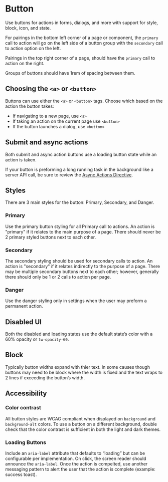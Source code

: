 
<Meta title="Documentation/Button" />

# Button

Use buttons for actions in forms, dialogs, and more with support for style, block, icon, and state.

For pairings in the bottom left corner of a page or component, the `primary` call to action will go on the left side of a button group with the `secondary` call to action option on the left.

Pairings in the top right corner of a page, should have the `primary` call to action on the right.

Groups of buttons should have 1rem of spacing between them.

## Choosing the `<a>` or `<button>`

Buttons can use either the `<a>` or `<button>` tags. Choose which based on the action the button takes:

- If navigating to a new page, use `<a>`
- If taking an action on the current page use `<button>`
- If the button launches a dialog, use `<button>`

## Submit and async actions

Both submit and async action buttons use a loading button state while an action is taken.

<Story id="component-library-button--loading" />

If your button is preforming a long running task in the background like a server API call, be sure to review the [Async Actions Directive](https://components.bitwarden.com/?path=/story/component-library-async-actions-overview--page).

## Styles

There are 3 main styles for the button: Primary, Secondary, and Danger.

### Primary

<Story id="component-library-button--primary" />

Use the primary button styling for all Primary call to actions. An action is "primary" if it relates to the main purpose of a page. There should never be 2 primary styled buttons next to each other.

### Secondary

<Story id="component-library-button--secondary" />

The secondary styling should be used for secondary calls to action. An action is "secondary" if it relates indirectly to the purpose of a page. There may be multiple secondary buttons next to each other; however, generally there should only be 1 or 2 calls to action per page.

### Danger

<Story id="component-library-button--danger" />

Use the danger styling only in settings when the user may preform a permanent action.

## Disabled UI

Both the disabled and loading states use the default state’s color with a 60% opacity or `tw-opacity-60`.

<Story id="component-library-button--disabled" />

## Block

Typically button widths expand with thier text. In some causes though buttons may need to be block where the width is fixed and the text wraps to 2 lines if exceeding the button’s width.

<Story id="component-library-button--block" />

## Accessibility

### Color contrast

All button styles are WCAG compliant when displayed on `background` and `background-alt` colors. To use a button on a different background, double check that the color contrast is sufficient in both the light and dark themes.

### Loading Buttons

Include an `aria-label` attribute that defaults to “loading” but can be configurable per implementation. On click, the screen reader should announce the `aria-label`. Once the action is compelted, use another messaging pattern to alert the user that the action is complete (example: success toast).

